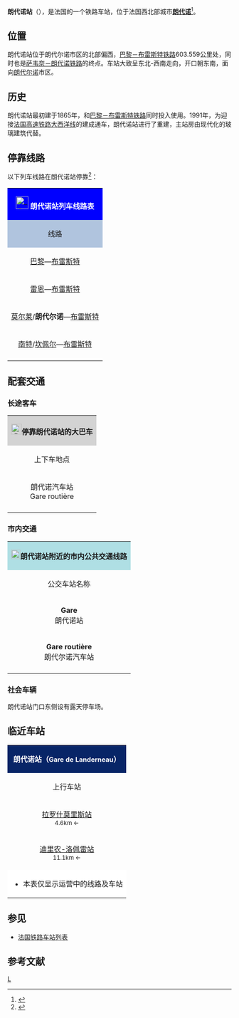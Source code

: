 {{Infobox station
|symbol_right=[[File:_Sncf-logo.svg|32x32px]]
|name=朗代诺站
|native_name=Gare de Landerneau
|native_name_lang=fr
|image=Gare-Landerneau-place-entrée.jpg
|caption=朗代诺站主站房
|borough={{FRA}}[[菲尼斯泰尔省|菲尼斯泰尔省]][[朗代尔诺|朗代尔诺]]
|address=Place de la gare, <br>29800 LANDERNEAU
|coordinates={{coord|48|27|13|N|4|15|23|W|display=inline,title|scale:10000}}
|elevation=21
|architect=
|owned= [[File:_Sncf-logo.svg|32x32px]]
|opened=1865年4月26日
|closed=
|status=使用中
|operator= [[File:_Sncf-logo.svg|32x32px]]
|lines=[[巴黎－布雷斯特铁路|巴黎－布雷斯特铁路]]<br>[[萨韦奈－朗代诺铁路|萨韦奈－朗代诺铁路]]
|platforms=2
|tracks=3
|type=客运车站
|services=[[TGV|TGV]]<br>[[法国大区列车|TER]]
|passengers=581,340人次
|pass_year=2016年<ref>{{Cite web|url=https://ressources.data.sncf.com/explore/dataset/frequentation-gares/?sort=voyageurs_2014&q=landerneau|title=Fréquentation en gares|accessdate=2018-04-09|author=SNCF|date=|language=fr|publisher=SNCF Open Data|archive-date=2020-08-25|archive-url=https://web.archive.org/web/20200825154934/https://ressources.data.sncf.com/explore/dataset/frequentation-gares/?sort=voyageurs_2014&q=landerneau|dead-url=no}}</ref>
|pass_rank=b级
|other_services_collapsible=yes
|other_services={{Infobox|child=yes
|label1=Ar Bus
|data1=<span style="background:#006274"><span style="color:#FFFFFF">'''1'''</span></span> <span style="background:#FFDEAD"><span style="color:#000000">'''2'''</span></span> <span style="background:#FF2400"><span style="color:#FFFFFF">'''3'''</span></span> <span style="background:#22C42E"><span style="color:#FFFFFF">'''4'''</span></span> <span style="background:#000000"><span style="color:#FFFFFF">'''5'''</span></span> <span style="background:#9400D3"><span style="color:#FFFFFF">'''6'''</span></span>
|label2={{link-fr|菲尼斯泰尔省城际客运|Penn-ar-Bed (réseau)|Penn-ar-Bed}}
|data2=<span style="background:#87CEFA"><span style="color:#000000">'''26'''</span></span>
|label3=
|data3=
|label4=
|data4=
|label5=
|data5=
|label6=
|data6=
|label7=
|data7=
|label8=
|data8=
|label9=
|data9=
|label10=
|data10=
|label11=
|data11=
}}
}}
'''朗代诺站'''（{{lang-fr|Gare de Landerneau}}），是法国的一个铁路车站，位于法国西北部城市'''[[朗代诺|朗代诺]]'''<ref>{{Cite web|url=https://www.gares-sncf.com/fr/gare/frxld/landerneau|title=Votre gare: Landerneau|accessdate=2017-02-21|author=SNCF|date=|language=法语|publisher=Gares-SNCF|archive-url=https://web.archive.org/web/20160807022419/http://www.gares-sncf.com/fr/gare/frxld/landerneau|archive-date=2016-08-07|dead-url=yes}}</ref>。

==位置==

朗代诺站位于朗代尔诺市区的北部偏西，[[巴黎－布雷斯特铁路|巴黎－布雷斯特铁路]]603.559公里处，同时也是[[萨韦奈－朗代诺铁路|萨韦奈－朗代诺铁路]]的终点。车站大致呈东北-西南走向，开口朝东南，面向[[朗代尔诺|朗代尔诺]]市区。

==历史==

朗代诺站最初建于1865年，和[[巴黎－布雷斯特铁路|巴黎－布雷斯特铁路]]同时投入使用。1991年，为迎接[[法国高速铁路大西洋线|法国高速铁路大西洋线]]的建成通车，朗代诺站进行了重建，主站房由现代化的玻璃建筑代替。

== 停靠线路 ==

{{动态列表|最后更新时间：2017年2月21日。本章节内容仅供参考，不排除因施工或罢工而引发的临时性变更。欢迎修正和补充}}

以下列车线路在朗代诺站停靠<ref>{{Cite web|url=https://www.ter.sncf.com/bretagne/gares/87474239/Landerneau/pratique|title=GARE LANDERNEAU|accessdate=2017-02-21|author=SNCF|date=|language=法语|publisher=TER Bretagne|archive-date=2020-08-25|archive-url=https://web.archive.org/web/20200825154834/https://www.ter.sncf.com/bretagne/gares/87474239/Landerneau/pratique|dead-url=no}}</ref>：

{| class="wikitable mw-collapsible" 
|colspan="5" style="background:#0000FF" align="center" |[[File:_Sncf-logo.svg|28x28px]] <span style="color:#FFFFFF">'''朗代诺站列车线路表'''</span>
|-
!style="background:#B0C4DE"| 线路
!style="background:#B0C4DE"|车种
!style="background:#B0C4DE"|上一站
!style="background:#B0C4DE"|下一站
!style="background:#B0C4DE"|大致运行频率{{noteTag|name=noteA}}
|-
|[[巴黎蒙帕纳斯站|巴黎]]—[[布雷斯特站|布雷斯特]]
| rowspan="1" align="center" |'''[[TGV|TGV]]'''
|[[莫尔莱站|莫尔莱]]
|[[布雷斯特站|布雷斯特]]
|每天1趟
|-
|[[雷恩站|雷恩]]—[[布雷斯特站|布雷斯特]]
| rowspan="3" align="center"|'''[[法国大区列车|TER]]'''
|[[莫尔莱站|莫尔莱]]/[[朗迪维肖站|朗迪维肖]]
|[[布雷斯特站|布雷斯特]]
|每天5趟左右
|-
|[[莫尔莱站|莫尔莱]]/'''朗代尔诺'''—[[布雷斯特站|布雷斯特]]
|[[拉罗什莫里斯站|拉罗什莫里斯]]/[[朗迪维肖站|朗迪维肖]]/（起点）
|[[拉福雷站|拉福雷]]/[[克吕翁站|克吕翁]]/[[布雷斯特站|布雷斯特]]
|每天6趟左右
|-
|[[南特站|南特]]/[[坎佩尔站|坎佩尔]]—[[布雷斯特站|布雷斯特]]
|[[沙托兰站|沙托兰]]/[[蓬德比站|蓬德比]]/[[迪里农-洛佩雷站|迪里农-洛佩雷]]
|[[布雷斯特站|布雷斯特]]
|每天5-8趟
|-
|colspan="5" style="background:#FFFFFF"|{{noteFoot|1=
{{noteTag|name=noteA|1=在本栏中，往返1次为"1趟"；除特别标明外，其数据仅工作日有效，周末及节假日列车数量可能会减少或停运}}
}}
|}

==配套交通==
===长途客车===

{| class="wikitable mw-collapsible" 
|colspan="3" align="center" style="background:#D3D3D3" |[[File:BSicon_BUS.svg|24x24px]]'''停靠朗代诺站的大巴车'''
|-
!align="center" |上下车地点
!align="center" |运营单位
!align="center" |主要目的地{{noteTag|name=noteA}}
|-
| rowspan="2" align="center" |朗代诺汽车站<br>Gare routière{{noteTag|name=noteD}}
|align="center" |{{link-fr|菲尼斯泰尔省城际客运|Penn-ar-Bed (réseau)}}<br>Penn-ar-Bed
|
* <span style="background:#87CEFA"><span style="color:#000000">'''26'''</span></span>：[[普卢达涅勒|普卢达涅勒]]、[[莱斯讷旺|莱斯讷旺]]{{noteTag|name=noteC}}
|-
|align="center" |[[SNCF|SNCF]]<br>Car TER{{noteTag|name=noteB}}
|
* [[布雷斯特_(菲尼斯泰尔省)|布雷斯特]]、[[坎佩尔|坎佩尔]]
* ''当某条铁路线施工或罢工时，SNCF可能也会提供途径该线路沿途站点的大巴车''
|-
|colspan="3" style="background:#FFFFFF"|{{noteFoot|1=
{{noteTag|name=noteA|1=本栏不包括可以联程中转前往的目的地}}
{{noteTag|name=noteB|1=其车票可与SNCF的同线路车票通用}}
{{noteTag|name=noteC|1=仅周一至六开行}}
{{noteTag|name=noteD|1=位于朗代诺站西侧}}
}}
|}

===市内交通===

{| class="wikitable mw-collapsible" 
|colspan="3" align="center" style="background:#AFDFE4"|[[File:Bus-logo.svg|21x21px]]'''朗代诺站附近的市内公共交通线路'''
|-
!align="center" |公交车站名称
!align="center" |位置
!align="center" |停靠线路<ref>{{Cite web|url=http://www.ville-landerneau.fr/Urbanisme-Environnement/Transports-Le-Bus/Plan-du-reseau|title=PLAN DU RÉSEAU|accessdate=2017-02-21|author=Ville-Landerneau|date=|language=法语|publisher=|deadurl=yes|archiveurl=https://web.archive.org/web/20170523094043/http://www.ville-landerneau.fr/Urbanisme-Environnement/Transports-Le-Bus/Plan-du-reseau|archivedate=2017年5月23日|df=}}</ref>{{noteTag|name=noteB}}
|-
|align="center"|'''Gare'''<br>朗代诺站
|朗代诺站门口
|rowspan="2"|<span style="background:#006274"><span style="color:#FFFFFF">'''1'''</span></span> <span style="background:#FFDEAD"><span style="color:#000000">'''2'''</span></span> <span style="background:#FF2400"><span style="color:#FFFFFF">'''3'''</span></span> <span style="background:#22C42E"><span style="color:#FFFFFF">'''4'''</span></span> <span style="background:#000000"><span style="color:#FFFFFF">'''5'''</span></span> <span style="background:#9400D3"><span style="color:#FFFFFF">'''6'''</span></span>
|-
|'''Gare routière'''<br>朗代尔诺汽车站
|朗代诺站西侧
|-
|colspan="3" style="background:#FFFFFF"|{{noteFoot|1=
{{noteTag|name=noteB|1=朗代尔诺市区内的所有公交线路在周日及节假日均停运}}
}}
|}

===社会车辆===

朗代诺站门口东侧设有露天停车场。

==临近车站==

{|class="wikitable mw-collapsible" style="margin: 0 auto; width:42em;"
|colspan="3"  style="background:#082567" align="center"|<span style="color:#FFFFFF">'''朗代诺站（<span style="font-size:11pt;">Gare de Landerneau</span>）'''</span>
|-
!上行车站
!线路
!下行车站
|-
|align="center" |[[拉罗什莫里斯站|拉罗什莫里斯站]]<br><span style="font-size:small">4.6km ←</span>
|align="center" |'''[[巴黎－布雷斯特铁路|巴黎－布雷斯特铁路]]'''
|align="center" |[[拉福雷站|拉福雷站]]<br><span style="font-size:small">→ 4.9km</span>
|-
|align="center" |[[迪里农-洛佩雷站|迪里农-洛佩雷站]]<br><span style="font-size:small">11.1km ←</span>
|align="center" |'''{{link-fr|萨韦奈－朗代尔诺铁路|Ligne de Savenay à Landerneau}}'''
|align="center" |（终点）
|-
|colspan="3" style="background:#FFFFFF"|
*本表仅显示运营中的线路及车站
|}

==参见==
* [[法国铁路车站列表|法国铁路车站列表]]

== 参考文献 ==
{{Reflist}}

{{法国主要火车站列表}}

[[Category:布列塔尼大区铁路车站|L]]